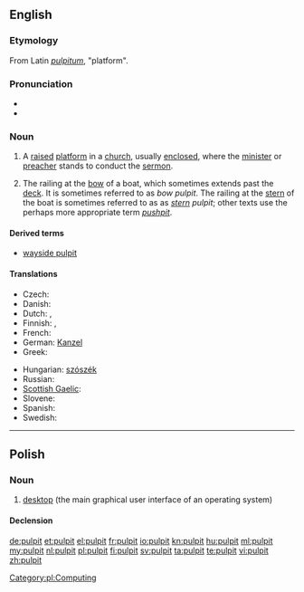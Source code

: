 ==English==

===Etymology===
From Latin ''[[pulpitum]]'', "platform".

===Pronunciation===
* {{IPA|/ˈpʊlpɪt/|/ˈpʌlpɪt/}}
* {{audio|En-us-pulpit.ogg|Audio (US)}}

===Noun===
{{en-noun}}

# A [[raised]] [[platform]] in a [[church]], usually [[enclosed]], where the [[minister]] or [[preacher]] stands to conduct the [[sermon]].
# {{obsolete|nautical}} The railing at the [[bow]] of a boat, which sometimes extends past the [[deck]].  It is sometimes referred to as ''bow'' ''pulpit''.  The railing at the [[stern]] of the boat is sometimes referred to as as ''[[stern]]'' ''pulpit''; other texts use the perhaps more appropriate term ''[[pushpit]]''.

====Derived terms====
* [[wayside pulpit]]

====Translations====
{{trans-top|raised platform in church}}
* Czech: {{t-|cs|kazatelna|f}}
* Danish: {{t|da|prædikestol|c}}
* Dutch: {{t+|nl|kansel|m}}, {{t+|nl|preekstoel|m}}
* Finnish: {{t-|fi|saarnastuoli}}, {{t|fi|saarnatuoli}}
* French: {{t+|fr|chaire|f}}
* German: [[Kanzel]] {{f}}
* Greek: {{t+|el|άμβωνας|m|tr=ámvonas}}
{{trans-mid}}
* Hungarian: [[szószék]]
* Russian: {{t+|ru|кафедра|f|tr=káf'edra}}
* [[Scottish Gaelic]]: {{t-|gd|cùbaid|f|xs=Scottish Gaelic}}
* Slovene: {{t+|sl|prižnica|f}}
* Spanish: {{t+|es|púlpito|m}}
* Swedish: {{t+|sv|predikstol|f}}
{{trans-bottom}}

{{trans-top|''(obsolete, nautical)'' the railing at the bow of a boat}}
{{trans-mid}}
{{trans-bottom}}

----

==Polish==
{{wikipedia|lang=pl}}

===Noun===
{{infl|pl|noun|g=m}}

# [[desktop]] (the main graphical user interface of an operating system)

====Declension====
{{pl-decl-noun
|pulpit|pulpity
|pulpitu|pulpitów
|pulpitowi|pulpitom
|pulpit|pulpity
|pulpitem|pulpitami
|pulpicie|pulpitach
|pulpicie|pulpity
}}

[[Category:pl:Computing]]

[[de:pulpit]]
[[et:pulpit]]
[[el:pulpit]]
[[fr:pulpit]]
[[io:pulpit]]
[[kn:pulpit]]
[[hu:pulpit]]
[[ml:pulpit]]
[[my:pulpit]]
[[nl:pulpit]]
[[pl:pulpit]]
[[fi:pulpit]]
[[sv:pulpit]]
[[ta:pulpit]]
[[te:pulpit]]
[[vi:pulpit]]
[[zh:pulpit]]